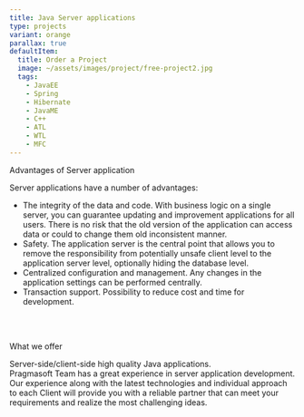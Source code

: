 ```yaml
---
title: Java Server applications
type: projects
variant: orange
parallax: true
defaultItem:
  title: Order a Project
  image: ~/assets/images/project/free-project2.jpg
  tags: 
    - JavaEE
    - Spring
    - Hibernate
    - JavaME
    - C++
    - ATL
    - WTL
    - MFC
---
```

<p class="uppercase">Advantages of Server application</p>
<p>Server applications have a number of advantages:</p>
<ul class="list-disc px-6">
  <li>The integrity of the data and code. With business logic on a single server, you can guarantee updating and improvement applications for all users. There is no risk that the old version of the application can access data or could to change them old inconsistent manner.</li>
  <li>Safety. The application server is the central point that allows you to remove the responsibility from potentially unsafe client level to the application server level, optionally hiding the database level.</li>
  <li>Centralized configuration and management. Any changes in the application settings can be performed centrally.</li>
  <li>Transaction support. Possibility to reduce cost and time for development.</li>
</ul>
<br /><br />

<p class="uppercase">What we offer</p>
<p>Server-side/client-side high quality Java applications.<br />
Pragmasoft Team has a great experience in server application development. Our experience along with the latest technologies and individual approach to each Сlient will provide you with a reliable partner that can meet your requirements and realize the most challenging ideas.</p>
